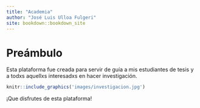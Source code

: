 ```yaml
--- 
title: "Academia"
author: "José Luis Ulloa Fulgeri"
site: bookdown::bookdown_site
---
```


# Preámbulo {-}

Esta plataforma fue creada para servir de guía a mis estudiantes de tesis y a todxs aquellxs interesadxs en hacer investigación.

```r
knitr::include_graphics('images/investigacion.jpg')
```

¡Que disfrutes de esta plataforma!